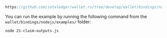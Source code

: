 ```js reference
https://github.com/iotaledger/wallet.rs/tree/develop/wallet/bindings/nodejs/examples/21-claim-outputs.js
```

You can run the example by running the following command from the `wallet/bindings/nodejs/examples/` folder:

```bash
node 21-claim-outputs.js
```
